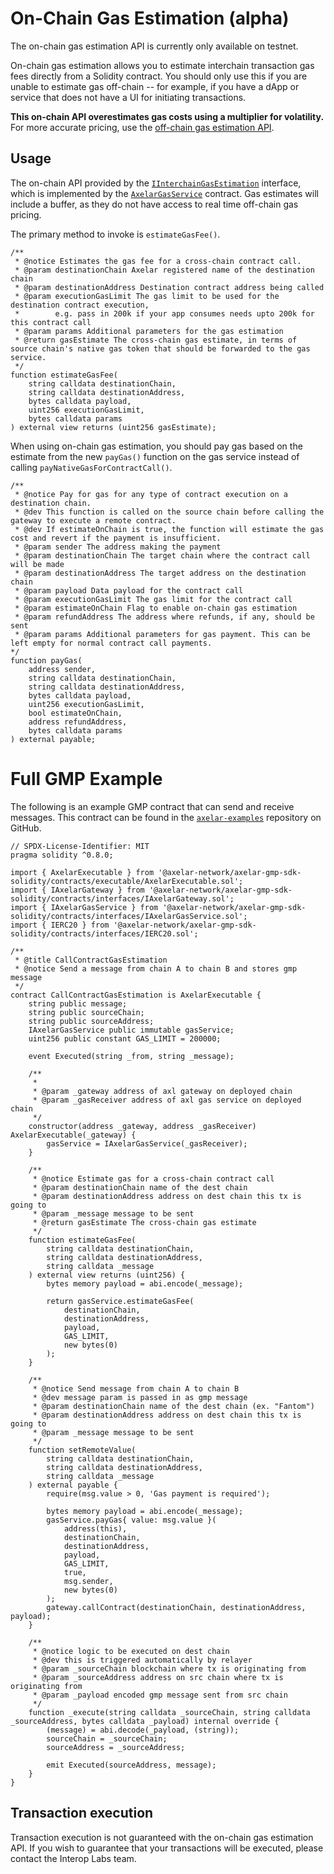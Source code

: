 # On-Chain Gas Estimation (alpha)


<Callout>
The on-chain gas estimation API is currently only available on testnet.
</Callout>

On-chain gas estimation allows you to estimate interchain transaction gas fees directly from a Solidity contract. You should only use this if you are unable to estimate gas off-chain -- for example, if you have a dApp or service that does not have a UI for initiating transactions.

 **This on-chain API overestimates gas costs using a multiplier for volatility.** For more accurate pricing, use the [off-chain gas estimation API](/dev/axelarjs-sdk/axelar-query-api#estimategasfee).

## Usage

The on-chain API provided by the [`IInterchainGasEstimation`](https://github.com/axelarnetwork/axelar-gmp-sdk-solidity/blob/main/contracts/interfaces/IInterchainGasEstimation.sol) interface, which is implemented by the [`AxelarGasService`](https://github.com/axelarnetwork/axelar-gmp-sdk-solidity/blob/main/contracts/interfaces/IAxelarGasService.sol) contract. Gas estimates will include a buffer, as they do not have access to real time off-chain gas pricing.

The primary method to invoke is `estimateGasFee()`.

```solidity
/**
 * @notice Estimates the gas fee for a cross-chain contract call.
 * @param destinationChain Axelar registered name of the destination chain
 * @param destinationAddress Destination contract address being called
 * @param executionGasLimit The gas limit to be used for the destination contract execution,
 *        e.g. pass in 200k if your app consumes needs upto 200k for this contract call
 * @param params Additional parameters for the gas estimation
 * @return gasEstimate The cross-chain gas estimate, in terms of source chain's native gas token that should be forwarded to the gas service.
 */
function estimateGasFee(
    string calldata destinationChain,
    string calldata destinationAddress,
    bytes calldata payload,
    uint256 executionGasLimit,
    bytes calldata params
) external view returns (uint256 gasEstimate);
```

When using on-chain gas estimation, you should pay gas based on the estimate from the new `payGas()` function on the gas service instead of calling `payNativeGasForContractCall()`. 

```solidity
/**
 * @notice Pay for gas for any type of contract execution on a destination chain.
 * @dev This function is called on the source chain before calling the gateway to execute a remote contract.
 * @dev If estimateOnChain is true, the function will estimate the gas cost and revert if the payment is insufficient.
 * @param sender The address making the payment
 * @param destinationChain The target chain where the contract call will be made
 * @param destinationAddress The target address on the destination chain
 * @param payload Data payload for the contract call
 * @param executionGasLimit The gas limit for the contract call
 * @param estimateOnChain Flag to enable on-chain gas estimation
 * @param refundAddress The address where refunds, if any, should be sent
 * @param params Additional parameters for gas payment. This can be left empty for normal contract call payments.
*/
function payGas(
    address sender,
    string calldata destinationChain,
    string calldata destinationAddress,
    bytes calldata payload,
    uint256 executionGasLimit,
    bool estimateOnChain,
    address refundAddress,
    bytes calldata params
) external payable;
```

# Full GMP Example

The following is an example GMP contract that can send and receive messages. This contract can be found in the [`axelar-examples`](https://github.com/axelarnetwork/axelar-examples/tree/f492ddab86514bbfd34a4808baf25aaea87de578/examples/evm/call-contract-gas-estimation) repository on GitHub.

```solidity
// SPDX-License-Identifier: MIT
pragma solidity ^0.8.0;

import { AxelarExecutable } from '@axelar-network/axelar-gmp-sdk-solidity/contracts/executable/AxelarExecutable.sol';
import { IAxelarGateway } from '@axelar-network/axelar-gmp-sdk-solidity/contracts/interfaces/IAxelarGateway.sol';
import { IAxelarGasService } from '@axelar-network/axelar-gmp-sdk-solidity/contracts/interfaces/IAxelarGasService.sol';
import { IERC20 } from '@axelar-network/axelar-gmp-sdk-solidity/contracts/interfaces/IERC20.sol';

/**
 * @title CallContractGasEstimation
 * @notice Send a message from chain A to chain B and stores gmp message
 */
contract CallContractGasEstimation is AxelarExecutable {
    string public message;
    string public sourceChain;
    string public sourceAddress;
    IAxelarGasService public immutable gasService;
    uint256 public constant GAS_LIMIT = 200000;

    event Executed(string _from, string _message);

    /**
     *
     * @param _gateway address of axl gateway on deployed chain
     * @param _gasReceiver address of axl gas service on deployed chain
     */
    constructor(address _gateway, address _gasReceiver) AxelarExecutable(_gateway) {
        gasService = IAxelarGasService(_gasReceiver);
    }

    /**
     * @notice Estimate gas for a cross-chain contract call
     * @param destinationChain name of the dest chain
     * @param destinationAddress address on dest chain this tx is going to
     * @param _message message to be sent
     * @return gasEstimate The cross-chain gas estimate
     */
    function estimateGasFee(
        string calldata destinationChain,
        string calldata destinationAddress,
        string calldata _message
    ) external view returns (uint256) {
        bytes memory payload = abi.encode(_message);

        return gasService.estimateGasFee(
            destinationChain,
            destinationAddress,
            payload,
            GAS_LIMIT,
            new bytes(0)
        );
    }

    /**
     * @notice Send message from chain A to chain B
     * @dev message param is passed in as gmp message
     * @param destinationChain name of the dest chain (ex. "Fantom")
     * @param destinationAddress address on dest chain this tx is going to
     * @param _message message to be sent
     */
    function setRemoteValue(
        string calldata destinationChain,
        string calldata destinationAddress,
        string calldata _message
    ) external payable {
        require(msg.value > 0, 'Gas payment is required');

        bytes memory payload = abi.encode(_message);
        gasService.payGas{ value: msg.value }(
            address(this),
            destinationChain,
            destinationAddress,
            payload,
            GAS_LIMIT,
            true,
            msg.sender,
            new bytes(0)
        );
        gateway.callContract(destinationChain, destinationAddress, payload);
    }

    /**
     * @notice logic to be executed on dest chain
     * @dev this is triggered automatically by relayer
     * @param _sourceChain blockchain where tx is originating from
     * @param _sourceAddress address on src chain where tx is originating from
     * @param _payload encoded gmp message sent from src chain
     */
    function _execute(string calldata _sourceChain, string calldata _sourceAddress, bytes calldata _payload) internal override {
        (message) = abi.decode(_payload, (string));
        sourceChain = _sourceChain;
        sourceAddress = _sourceAddress;

        emit Executed(sourceAddress, message);
    }
}
```
## Transaction execution

Transaction execution is not guaranteed with the on-chain gas estimation API. If you wish to guarantee that your transactions will be executed, please contact the Interop Labs team.
